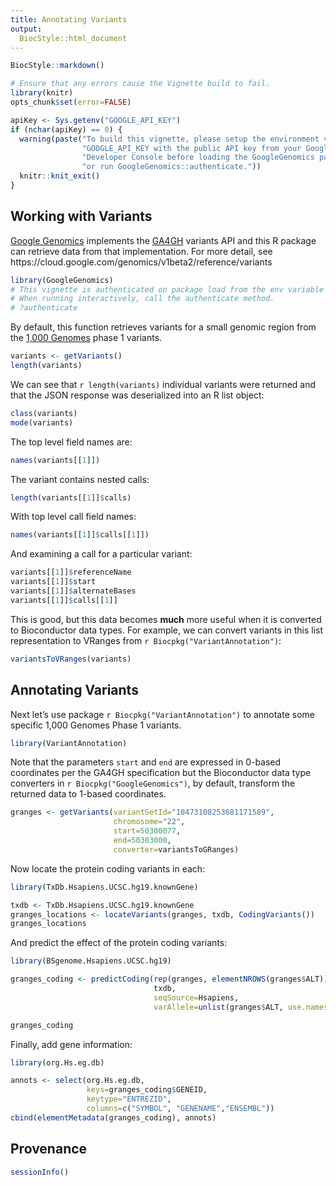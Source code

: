 ```yaml
---
title: Annotating Variants
output:
  BiocStyle::html_document
---
```


<!-- Copyright 2014 Google Inc. All rights reserved. -->

<!-- Licensed under the Apache License, Version 2.0 (the "License"); -->
<!-- you may not use this file except in compliance with the License. -->
<!-- You may obtain a copy of the License at -->

<!--     http://www.apache.org/licenses/LICENSE-2.0 -->

<!-- Unless required by applicable law or agreed to in writing, software -->
<!-- distributed under the License is distributed on an "AS IS" BASIS, -->
<!-- WITHOUT WARRANTIES OR CONDITIONS OF ANY KIND, either express or implied. -->
<!-- See the License for the specific language governing permissions and -->
<!-- limitations under the License. -->

<!--
%% \VignetteEngine{knitr::rmarkdown}
%% \VignetteIndexEntry{Annotating Variants}
-->

```r
BiocStyle::markdown()
```

```r
# Ensure that any errors cause the Vignette build to fail.
library(knitr)
opts_chunk$set(error=FALSE)
```

```r
apiKey <- Sys.getenv("GOOGLE_API_KEY")
if (nchar(apiKey) == 0) {
  warning(paste("To build this vignette, please setup the environment variable",
                "GOOGLE_API_KEY with the public API key from your Google",
                "Developer Console before loading the GoogleGenomics package,",
                "or run GoogleGenomics::authenticate."))
  knitr::knit_exit()
}
```

## Working with Variants

[Google Genomics](http://cloud.google.com/genomics) implements the [GA4GH](http://ga4gh.org/) variants API and this R package can retrieve data from that implementation.  For more detail, see https://cloud.google.com/genomics/v1beta2/reference/variants


```r
library(GoogleGenomics)
# This vignette is authenticated on package load from the env variable GOOGLE_API_KEY.
# When running interactively, call the authenticate method.
# ?authenticate
```

By default, this function retrieves variants for a small genomic region from the [1,000 Genomes](http://googlegenomics.readthedocs.org/en/latest/use_cases/discover_public_data/1000_genomes.html) phase 1 variants.
```r
variants <- getVariants()
length(variants)
```

We can see that `r length(variants)` individual variants were returned and that the JSON response was deserialized into an R list object:
```r
class(variants)
mode(variants)
```

The top level field names are:
```r
names(variants[[1]])
```

The variant contains nested calls:
```r
length(variants[[1]]$calls)
```

With top level call field names:
```r
names(variants[[1]]$calls[[1]])
```

And examining a call for a particular variant:
```r
variants[[1]]$referenceName
variants[[1]]$start
variants[[1]]$alternateBases
variants[[1]]$calls[[1]]
```

This is good, but this data becomes **much** more useful when it is converted to Bioconductor data types.  For example, we can convert variants in this list representation to VRanges from `r Biocpkg("VariantAnnotation")`: 
```r
variantsToVRanges(variants)
```

## Annotating Variants

Next let's use package `r Biocpkg("VariantAnnotation")` to annotate some specific 1,000 Genomes Phase 1 variants.

```r
library(VariantAnnotation)
```

Note that the parameters `start` and `end` are expressed in 0-based coordinates per the GA4GH specification but the Bioconductor data type converters in `r Biocpkg("GoogleGenomics")`, by default, transform the returned data to 1-based coordinates.
```r
granges <- getVariants(variantSetId="10473108253681171589",
                       chromosome="22",
                       start=50300077,
                       end=50303000,
                       converter=variantsToGRanges)
```

Now locate the protein coding variants in each:
```r
library(TxDb.Hsapiens.UCSC.hg19.knownGene)
```

```r
txdb <- TxDb.Hsapiens.UCSC.hg19.knownGene
granges_locations <- locateVariants(granges, txdb, CodingVariants())
granges_locations
```

And predict the effect of the protein coding variants:
```r
library(BSgenome.Hsapiens.UCSC.hg19)
```

```r
granges_coding <- predictCoding(rep(granges, elementNROWS(granges$ALT)),
                                txdb,
                                seqSource=Hsapiens,
                                varAllele=unlist(granges$ALT, use.names=FALSE))

granges_coding
```

Finally, add gene information:
```r
library(org.Hs.eg.db)
```

```r
annots <- select(org.Hs.eg.db,
                 keys=granges_coding$GENEID,
                 keytype="ENTREZID",
                 columns=c("SYMBOL", "GENENAME","ENSEMBL"))
cbind(elementMetadata(granges_coding), annots)
```

## Provenance
```r
sessionInfo()
```
